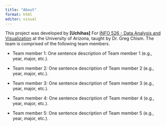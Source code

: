 ```yaml
---
title: "About"
format: html
editor: visual
---
```


This project was developed by **\[Uchihas\]** For [INFO 526 - Data Analysis and Visualization](https://datavizaz.org/) at the University of Arizona, taught by Dr. Greg Chism. The team is comprised of the following team members.

-   Team member 1: One sentence description of Team member 1 (e.g., year, major, etc.).

-   Team member 2: One sentence description of Team member 2 (e.g., year, major, etc.).

-   Team member 3: One sentence description of Team member 3 (e.g., year, major, etc.).

-   Team member 4: One sentence description of Team member 4 (e.g., year, major, etc.).

-   Team member 5: One sentence description of Team member 5 (e.g., year, major, etc.).
